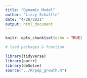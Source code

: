 ```yaml
---
title: "Dynamic Model"
author: "Lizzy Schattle"
date: "4/28/2021"
output: html_document
---
```


```r
knitr::opts_chunk$set(echo = TRUE)
```


```r
# load packages & function

library(tidyverse)
library(purrr)
library(deSolve)
source("../R/pop_growth.R")


```

